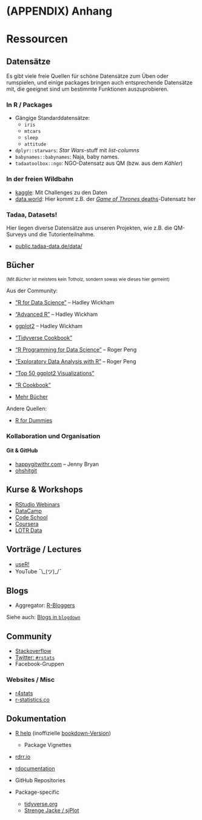 # (APPENDIX) Anhang {-}

# Ressourcen

## Datensätze

Es gibt viele freie Quellen für schöne Datensätze zum Üben oder rumspielen, und einige packages bringen auch entsprechende Datensätze mit, die geeignet sind um bestimmte Funktionen auszuprobieren.

### In R / Packages

- Gängige Standarddatensätze:
    - `iris`
    - `mtcars`
    - `sleep`
    - `attitude`
- `dplyr::starwars`: *Star Wars*-stuff mit *list-columns*
- `babynames::babynames`: Naja, baby names.
- `tadaatoolbox::ngo`: NGO-Datensatz aus QM (bzw. aus dem *Kähler*)

### In der freien Wildbahn

- [kaggle](https://www.kaggle.com): Mit Challenges zu den Daten
- [data.world](https://data.world): Hier kommt z.B. der [*Game of Thrones* deaths](https://data.world/aendrew/game-of-thrones-deaths)-Datensatz her

### Tadaa, Datasets!

Hier liegen diverse Datensätze aus unseren Projekten, wie z.B. die QM-Surveys und die Tutorienteilnahme.

- [public.tadaa-data.de/data/](https://public.tadaa-data.de/data/readme.html)

## Bücher

<small>(Mit *Bücher* ist meistens kein Totholz, sondern sowas wie dieses hier gemeint)</small>

Aus der Community:

- ["R for Data Science"](http://r4ds.had.co.nz/) -- Hadley Wickham
- ["Advanced R"](http://adv-r.hadley.nz/) -- Hadley Wickham
- [ggplot2](http://had.co.nz/ggplot2/) -- Hadley Wickham

- ["Tidyverse Cookbook"](https://bookdown.org/Tazinho/Tidyverse-Cookbook)
- ["R Programming for Data Science"](https://bookdown.org/rdpeng/rprogdatascience/) -- Roger Peng
- ["Exploratory Data Analysis with R"](https://bookdown.org/rdpeng/exdata/) -- Roger Peng
- ["Top 50 ggplot2 Visualizations"](http://r-statistics.co/Top50-Ggplot2-Visualizations-MasterList-R-Code.html)
- ["R Cookbook"](http://www.cookbook-r.com/)
- [Mehr Bücher](https://bookdown.org/)

Andere Quellen:

- [R for Dummies](http://www.dummies.com/store/product/R-For-Dummies.productCd-1119962846.html)

### Kollaboration und Organisation

#### Git & GitHub

- [happygitwithr.com](http://happygitwithr.com/) -- Jenny Bryan
- [ohshitgit](http://ohshitgit.com/)

## Kurse & Workshops

- [RStudio Webinars](https://www.rstudio.com/resources/webinars/)
- [DataCamp](https://www.datacamp.com/)
- [Code School](http://tryr.codeschool.com/)
- [Coursera](https://www.coursera.org/learn/r-programming)
- [LOTR Data](https://github.com/jennybc/lotr-tidy)

## Vorträge / Lectures

- [useR!](https://user2017.brussels/)
- YouTube ¯\\\_(ツ)_/¯

## Blogs

- Aggregator: [R-Bloggers](http://rbloggers.com/)

Siehe auch: [Blogs in `blogdown`](https://github.com/sellorm/awesome-blogdown)

## Community

- [Stackoverflow](https://stackoverflow.com/questions/tagged/r)
- [Twitter: `#rstats`](https://twitter.com/search?f=tweets&q=%23rstats)
- Facebook-Gruppen

### Websites / Misc

- [r4stats](http://r4stats.com/)
- [r-statistics.co](http://r-statistics.co/)

## Dokumentation

- [R help](https://cran.r-project.org/doc/manuals/r-release/R-intro.html) (inoffizielle [bookdown-Version](http://colinfay.me/intro-to-r/))
    - Package Vignettes
- [rdrr.io](https://rdrr.io/)
- [rdocumentation](http://www.rdocumentation.org/)
- GitHub Repositories

- Package-specific
    - [tidyverse.org](https://www.tidyverse.org/)
    - [Strenge Jacke / sjPlot](http://www.strengejacke.de/sjPlot/)



